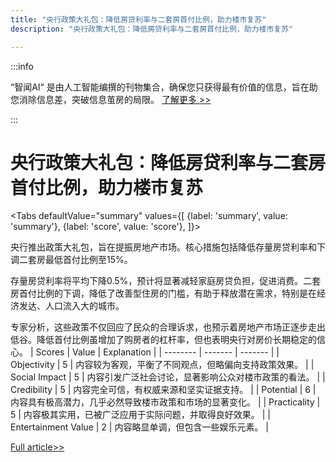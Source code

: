 ```yaml
---
title: "央行政策大礼包：降低房贷利率与二套房首付比例，助力楼市复苏"
description: "央行政策大礼包：降低房贷利率与二套房首付比例，助力楼市复苏"

---
```



:::info

“智闻AI“ 是由人工智能编撰的刊物集合，确保您只获得最有价值的信息，旨在助您消除信息差，突破信息茧房的局限。  [了解更多 >>](/)

:::

# 央行政策大礼包：降低房贷利率与二套房首付比例，助力楼市复苏


<Tabs
	defaultValue="summary"
	values={[
	{label: 'summary', value: 'summary'},
	{label: 'score', value: 'score'},
]}>
<TabItem value="summary">


央行推出政策大礼包，旨在提振房地产市场。核心措施包括降低存量房贷利率和下调二套房最低首付比例至15%。

存量房贷利率将平均下降0.5%，预计将显著减轻家庭房贷负担，促进消费。二套房首付比例的下调，降低了改善型住房的门槛，有助于释放潜在需求，特别是在经济发达、人口流入大的城市。

专家分析，这些政策不仅回应了民众的合理诉求，也预示着房地产市场正逐步走出低谷。降低首付比例虽增加了购房者的杠杆率，但也表明央行对房价长期稳定的信心。
</TabItem>
<TabItem value="score">
	| Scores     | Value   | Explanation |
	| -------- | ------- | ------- |
	| Objectivity  | 5    | 内容较为客观，平衡了不同观点，但略偏向支持政策效果。    |
	| Social Impact | 5     | 内容引发广泛社会讨论，显著影响公众对楼市政策的看法。    |
	| Credibility    | 5    | 内容完全可信，有权威来源和坚实证据支持。    |
	| Potential    | 6    | 内容具有极高潜力，几乎必然导致楼市政策和市场的显著变化。    |
	| Practicality    | 5    | 内容极其实用，已被广泛应用于实际问题，并取得良好效果。    |
	| Entertainment Value    | 2    | 内容略显单调，但包含一些娱乐元素。    |
</TabItem>
</Tabs>

[Full article>>](https://www.thepaper.cn/newsDetail_forward_28837041)
